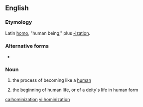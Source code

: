 ==English==

===Etymology===
Latin [[homo]], "human being," plus [[-ization]].

===Alternative forms===
* {{l|en|hominisation}}

===Noun===
{{en-noun|-|s}}

# {{label|en|paleontology}} the process of becoming like a [[human]]
# {{label|en|theology}} the beginning of human life, or of a deity's life in human form

[[ca:hominization]]
[[vi:hominization]]